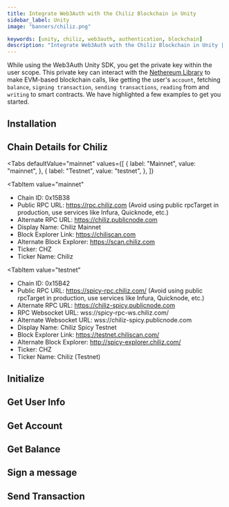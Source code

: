 ```yaml
---
title: Integrate Web3Auth with the Chiliz Blockchain in Unity
sidebar_label: Unity
image: "banners/chiliz.png"

keywords: [unity, chiliz, web3auth, authentication, blockchain]
description: "Integrate Web3Auth with the Chiliz Blockchain in Unity | Documentation - Web3Auth"
---
```



<SEO
  title="Integrate Web3Auth with the Chiliz Blockchain in Unity"
  description="Integrate Web3Auth with the Chiliz Blockchain in Unity | Documentation - Web3Auth"
  image="https://web3auth.io/docs/banners/chiliz.png"
  slug="/connect-blockchain/evm/chiliz/unity"
/>

While using the Web3Auth Unity SDK, you get the private key within the user scope. This private key
can interact with the [Nethereum Library](https://nethereum.com/) to make EVM-based blockchain
calls, like getting the user's `account`, fetching `balance`, `signing transaction`,
`sending transactions`, `reading` from and `writing` to smart contracts. We have highlighted a few
examples to get you started.

## Installation

<InstallationSnippet />

## Chain Details for Chiliz

<Tabs
 defaultValue="mainnet"
  values={[
    { label: "Mainnet", value: "mainnet", },
    { label: "Testnet", value: "testnet", },
  ]}
>
<TabItem
  value="mainnet"
>

- Chain ID: 0x15B38
- Public RPC URL: https://rpc.chiliz.com (Avoid using public rpcTarget in production, use services
  like Infura, Quicknode, etc.)
- Alternate RPC URL: https://chiliz.publicnode.com
- Display Name: Chiliz Mainnet
- Block Explorer Link: https://chiliscan.com
- Alternate Block Explorer: https://scan.chiliz.com
- Ticker: CHZ
- Ticker Name: Chiliz

</TabItem>

<TabItem
  value="testnet"
>

- Chain ID: 0x15B42
- Public RPC URL: https://spicy-rpc.chiliz.com/ (Avoid using public rpcTarget in production, use
  services like Infura, Quicknode, etc.)
- Alternate RPC URL: https://chiliz-spicy.publicnode.com
- RPC Websocket URL: wss://spicy-rpc-ws.chiliz.com/
- Alternate Websocket URL: wss://chiliz-spicy.publicnode.com
- Display Name: Chiliz Spicy Testnet
- Block Explorer Link: https://testnet.chiliscan.com/
- Alternate Block Explorer: http://spicy-explorer.chiliz.com/
- Ticker: CHZ
- Ticker Name: Chiliz (Testnet)

</TabItem>
</Tabs>

## Initialize

<InitialisationSnippet />

## Get User Info

<UserInfoSnippet />

## Get Account

<GetAccountSnippet />

## Get Balance

<GetBalanceSnippet />

## Sign a message

<SignMessageSnippet />

## Send Transaction

<SendTransactionSnippet />
